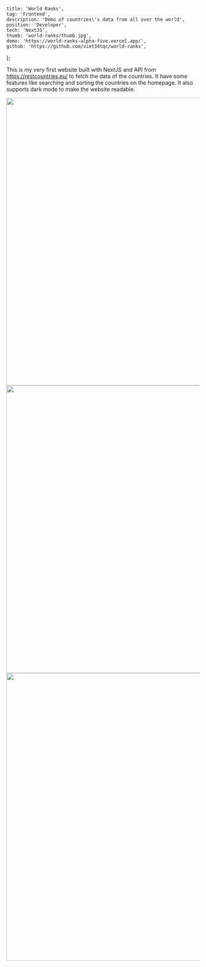 
	title: 'World Ranks',
	tag: 'Frontend',
	description: 'Demo of countries\'s data from all over the world',
	position: 'Developer',
	tech: 'NextJS',
	thumb: 'world-ranks/thumb.jpg',
	demo: 'https://world-ranks-alpha-five.vercel.app/',
	github: 'https://github.com/viet34tqc/world-ranks',
};


This is my very first website built with NextJS and API from <https://restcountries.eu/> to fetch the data of the countries.
It have some features like searching and sorting the countries on the homepage. It also supports dark mode to make the website readable.

<img src="https://i.imgur.com/hAn0Hgm.png" width="1280" height="750" />
<img src="https://i.imgur.com/1BdSjGk.png" width="1280" height="750" />
<img src="https://i.imgur.com/PH8CTBm.png" width="1280" height="750" />
